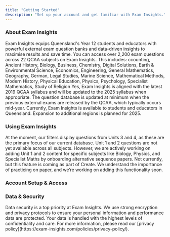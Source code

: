 ```yaml
---
title: "Getting Started"
description: "Set up your account and get familiar with Exam Insights."
---
```


### About Exam Insights

<AccordionGroup>
  <Accordion title="What is Exam Insights?" icon="book">
    Exam Insights equips Queensland's Year 12 students and educators with powerful external exam question banks and data-driven insights to maximise results and save time.
  </Accordion>

  <Accordion title="What subjects and how many exam questions can I access on Exam Insights?" icon="books">
    You can access over 2,200 exam questions across 22 QCAA subjects on Exam Insights. This includes: ccounting, Ancient History, Biology, Business, Chemistry, Digital Solutions, Earth & Environmental Science, Economics, Engineering, General Mathematics, Geography, German, Legal Studies, Marine Science, Mathematical Methods, Modern History, Physical Education, Physics, Psychology, Specialist Mathematics, Study of Religion
  </Accordion>

  <Accordion title="Is Exam Insights aligned with the QCAA syllabus?" icon="book">
    Yes, Exam Insights is aligned with the latest 2019 QCAA syllabus and will be updated to the 2025 syllabus when appropriate.
  </Accordion>

  <Accordion title="How often is the question database updated?" icon="update">
    The question database is updated at minimum when the previous external exams are released by the QCAA, which typically occurs mid-year.
  </Accordion>

  <Accordion title="Can I access Exam Insights outside of Queensland?" icon="globe">
    Currently, Exam Insights is available to students and educators in Queensland. Expansion to additional regions is planned for 2025.
  </Accordion>
</AccordionGroup>

### Using Exam Insights

<AccordionGroup>
  <Accordion title="Can I access Unit 1 and 2 questions?" icon="books">
    At the moment, our filters display questions from Units 3 and 4, as these are the primary focus of our current database. Unit 1 and 2 questions are not yet available across all subjects. However, we are actively working on adding Unit 1 and 2 content for specific subjects like Biology, Physics, and Specialist Maths by onboarding alternative sequence papers.
  </Accordion>

  <Accordion title="Can I print the exam questions I have chosen?" icon="print">
    Not currently, but this feature is coming as part of Create. We understand the importance of practicing on paper, and we’re working on adding this functionality soon.
  </Accordion>

  <Accordion title="How do I change subjects on my account?" icon="change">

  </Accordion>
</AccordionGroup>

### Account Setup & Access

<AccordionGroup>
  <Accordion title="How to apply an access code?" icon="key">

  </Accordion>

  <Accordion title="How do I reset my password?" icon="password">

  </Accordion>

  <Accordion title="Can I share my account?" icon="share">

  </Accordion>
</AccordionGroup>

### Data & Security

<AccordionGroup>
  <Accordion title="How secure and protected is my data with Exam Insights?" icon="lock">
    Data security is a top priority at Exam Insights. We use strong encryption and privacy protocols to ensure your personal information and performance data are protected. Your data is handled with the highest levels of confidentiality and care. For more information, please read our [privacy policy](https://exam-insights.com/policies/privacy-policy/).
  </Accordion>
</AccordionGroup>

###